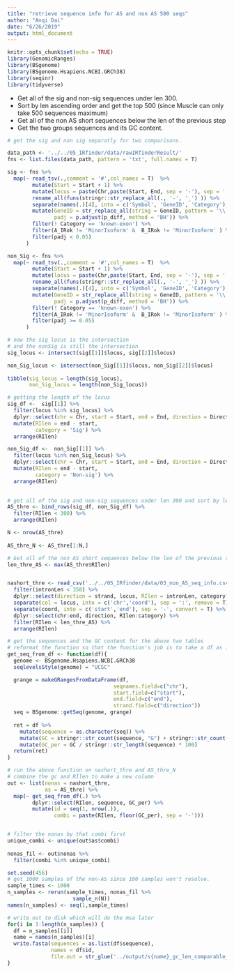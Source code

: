 ```yaml
---
title: "retrieve sequence info for AS and non AS 500 seqs"
author: "Anqi Dai"
date: "6/26/2019"
output: html_document
---
```


```r
knitr::opts_chunk$set(echo = TRUE)
library(GenomicRanges)
library(BSgenome)
library(BSgenome.Hsapiens.NCBI.GRCh38)
library(seqinr)
library(tidyverse)
```

* Get all of the sig and non-sig sequences under len 300.
* Sort by len ascending order and get the top 500 (since Muscle can only take 500 sequences maximum)
* Get all of the non AS short sequences below the len of the previous step
* Get the two groups sequences and its GC content.

```r
# get the sig and non sig separatly for two comparisons.

data_path <- '../../05_IRfinder/data/rawIRfinderResult/'
fns <- list.files(data_path, pattern = 'txt', full.names = T)

sig <- fns %>%
  map(~ read_tsv(.,comment = '#',col_names = T)  %>%
        mutate(Start = Start + 1) %>%
        mutate(locus = paste(Chr,paste(Start, End, sep = '-'), sep = ':' ) ) %>%
        rename_all(funs(stringr::str_replace_all(., '-', '_') )) %>%
        separate(names(.)[4], into = c('Symbol', 'GeneID', 'Category'), sep = '/') %>%
        mutate(GeneID = str_replace_all(string = GeneID, pattern = '\\..*$', replacement = ''),
               padj = p.adjust(p_diff, method = 'BH')) %>%
        filter(! Category == 'known-exon') %>%
        filter(A_IRok != 'MinorIsoform' &  B_IRok != 'MinorIsoform' ) %>%
        filter(padj < 0.05) 
      )

non_Sig <- fns %>%
  map(~ read_tsv(.,comment = '#',col_names = T)  %>%
        mutate(Start = Start + 1) %>%
        mutate(locus = paste(Chr,paste(Start, End, sep = '-'), sep = ':' ) ) %>%
        rename_all(funs(stringr::str_replace_all(., '-', '_') )) %>%
        separate(names(.)[4], into = c('Symbol', 'GeneID', 'Category'), sep = '/') %>%
        mutate(GeneID = str_replace_all(string = GeneID, pattern = '\\..*$', replacement = ''),
               padj = p.adjust(p_diff, method = 'BH')) %>%
        filter(! Category == 'known-exon') %>%
        filter(A_IRok != 'MinorIsoform' &  B_IRok != 'MinorIsoform' ) %>%
        filter(padj >= 0.05) 
      )
```
 
```r
# now the sig locus is the intersection
# and the nonSig is still the intersection
sig_locus <- intersect(sig[[1]]$locus, sig[[2]]$locus)

non_Sig_locus <- intersect(non_Sig[[1]]$locus, non_Sig[[2]]$locus)
 
tibble(sig_locus = length(sig_locus),
       non_Sig_locus = length(non_Sig_locus)) 
```
  
```r
# getting the length of the locus
sig_df <-  sig[[1]] %>%
  filter(locus %in% sig_locus) %>%
  dplyr::select(chr = Chr, start = Start, end = End, direction = Direction)  %>%
  mutate(RIlen = end - start,
         category = 'Sig') %>%
  arrange(RIlen)  

non_Sig_df <-  non_Sig[[1]] %>%
  filter(locus %in% non_Sig_locus) %>%
  dplyr::select(chr = Chr, start = Start, end = End, direction = Direction)  %>%
  mutate(RIlen = end - start,
         category = 'Non-sig') %>%
  arrange(RIlen)  
 
```

```r
# get all of the sig and non-sig sequences under len 300 and sort by len ascending order and get the top 500
AS_thre <- bind_rows(sig_df, non_Sig_df) %>% 
  filter(RIlen < 300) %>% 
  arrange(RIlen) 

N <- nrow(AS_thre)
 
AS_thre_N <- AS_thre[1:N,] 

```

```r
# Get all of the non AS short sequences below the len of the previous step
len_thre_AS <- max(AS_thre$RIlen)


nashort_thre <- read_csv('../../05_IRfinder/data/03_non_AS_seq_info.csv')  %>% 
  filter(intronLen < 358) %>% 
  dplyr::select(direction = strand, locus, RIlen = intronLen, category) %>% 
  separate(col = locus, into = c('chr','coord'), sep = ':', remove = T) %>%
  separate(coord, into = c('start','end'), sep = '-', convert = T) %>%
  dplyr::select(chr:end, direction, RIlen:category) %>% 
  filter(RIlen < len_thre_AS) %>% 
  arrange(RIlen)
```
```r
# get the sequences and the GC content for the above two tables
# reformat the function so that the function's job is to take a df as input and return a df that has an additinal column as the sequences that got retrieved
get_seq_from_df <- function(df){
  genome <- BSgenome.Hsapiens.NCBI.GRCh38
  seqlevelsStyle(genome) = "UCSC"

  grange = makeGRangesFromDataFrame(df, 
                                  seqnames.field=c("chr"), 
                                  start.field=c("start"),
                                  end.field=c("end"), 
                                  strand.field=c("direction"))
  seq = BSgenome::getSeq(genome, grange)
   
  ret = df %>%
    mutate(sequence = as.character(seq)) %>% 
    mutate(GC = stringr::str_count(sequence, "G") + stringr::str_count(sequence, "C")) %>%
    mutate(GC_per = GC / stringr::str_length(sequence) * 100)
  return(ret)
}
```

```r
# run the above function on nashort_thre and AS_thre_N
# combine the gc and RIlen to make a new column
out <- list(nonas = nashort_thre,
            as = AS_thre) %>% 
  map(~ get_seq_from_df(.) %>% 
        dplyr::select(RIlen, sequence, GC_per) %>% 
        mutate(id = seq(1, nrow(.)),
               combi = paste(RIlen, floor(GC_per), sep = '-'))) 


# filter the nonas by that combi first
unique_combi <- unique(out$as$combi)
  
nonas_fil <- out$nonas %>% 
  filter(combi %in% unique_combi) 


```

```r
set.seed(456)
# get 1000 samples of the non-AS since 100 samples won't resolve.
sample_times <- 1000
n_samples <- rerun(sample_times, nonas_fil %>% 
                     sample_n(N))
names(n_samples) <- seq(1,sample_times)

# write out to disk which will do the msa later
for(i in 1:length(n_samples)) {
  df = n_samples[[i]]
  name = names(n_samples)[i]
  write.fasta(sequences = as.list(df$sequence), 
              names = df$id,
              file.out = str_glue('../output/s{name}_gc_len_comparable_sampling_len_lt_300_all.fa'))
}
```


